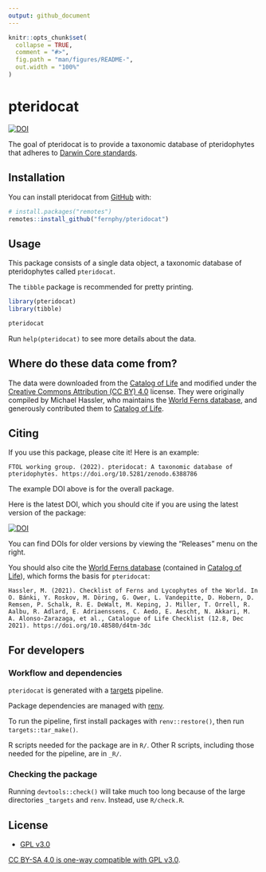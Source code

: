 ```yaml
---
output: github_document
---
```


<!-- README.md is generated from README.Rmd. Please edit that file -->

```r
knitr::opts_chunk$set(
  collapse = TRUE,
  comment = "#>",
  fig.path = "man/figures/README-",
  out.width = "100%"
)
```

# pteridocat

<!-- badges: start -->
[![DOI](https://zenodo.org/badge/474876749.svg)](https://zenodo.org/badge/latestdoi/474876749)
<!-- badges: end -->

The goal of pteridocat is to provide a taxonomic database of pteridophytes that 
adheres to [Darwin Core standards](https://dwc.tdwg.org/).

## Installation

You can install pteridocat from [GitHub](https://github.com/) with:

``` r
# install.packages("remotes")
remotes::install_github("fernphy/pteridocat")
```

## Usage

This package consists of a single data object, a taxonomic database of 
pteridophytes called `pteridocat`.

The `tibble` package is recommended for pretty printing.

```r
library(pteridocat)
library(tibble)

pteridocat
```

Run `help(pteridocat)` to see more details about the data.

## Where do these data come from?

The data were downloaded from the 
[Catalog of Life](https://www.catalogueoflife.org/) and modified under the 
[Creative Commons Attribution (CC BY) 4.0](https://creativecommons.org/licenses/by/4.0/) 
license. They were originally compiled by Michael Hassler, who maintains the 
[World Ferns database](https://www.worldplants.de/world-ferns/ferns-and-lycophytes-list),
and generously contributed them to 
[Catalog of Life](https://www.catalogueoflife.org/).

## Citing

If you use this package, please cite it! Here is an example:

    FTOL working group. (2022). pteridocat: A taxonomic database of pteridophytes. https://doi.org/10.5281/zenodo.6388786

The example DOI above is for the overall package.

Here is the latest DOI, which you should cite if you are using the latest
version of the package:

[![DOI](https://zenodo.org/badge/474876749.svg)](https://zenodo.org/badge/latestdoi/474876749)

You can find DOIs for older versions by viewing the "Releases" menu on
the right.

You should also cite the [World Ferns database](https://www.worldplants.de/world-ferns/ferns-and-lycophytes-list) (contained in [Catalog of Life](https://www.catalogueoflife.org/)), which forms the basis for `pteridocat`:

    Hassler, M. (2021). Checklist of Ferns and Lycophytes of the World. In O. Bánki, Y. Roskov, M. Döring, G. Ower, L. Vandepitte, D. Hobern, D. Remsen, P. Schalk, R. E. DeWalt, M. Keping, J. Miller, T. Orrell, R. Aalbu, R. Adlard, E. Adriaenssens, C. Aedo, E. Aescht, N. Akkari, M. A. Alonso-Zarazaga, et al., Catalogue of Life Checklist (12.8, Dec 2021). https://doi.org/10.48580/d4tm-3dc

## For developers

### Workflow and dependencies

`pteridocat` is generated with a [targets](https://github.com/ropensci/targets) pipeline.

Package dependencies are managed with [renv](https://rstudio.github.io/renv/).

To run the pipeline, first install packages with `renv::restore()`, then run `targets::tar_make()`.

R scripts needed for the package are in `R/`. Other R scripts, including those needed for the pipeline, are in `_R/`.

### Checking the package

Running `devtools::check()` will take much too long because of the large directories `_targets` and `renv`. Instead, use `R/check.R`.

## License

- [GPL v3.0](LICENSE.md)

[CC BY-SA 4.0 is one-way compatible with GPL v3.0](https://creativecommons.org/share-your-work/licensing-considerations/compatible-licenses/).
